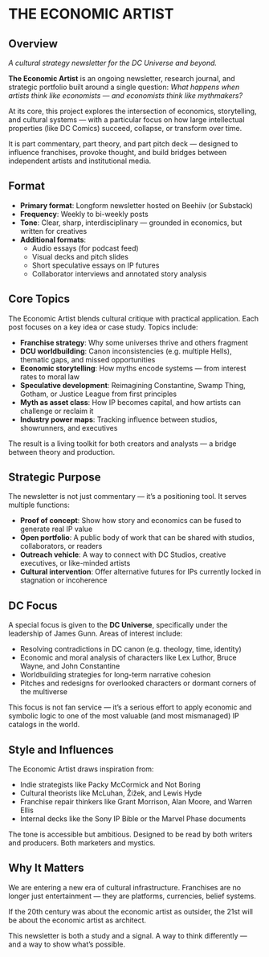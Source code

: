 # THE ECONOMIC ARTIST {.unnumbered}

## Overview  
*A cultural strategy newsletter for the DC Universe and beyond.*

**The Economic Artist** is an ongoing newsletter, research journal, and strategic portfolio built around a single question: *What happens when artists think like economists — and economists think like mythmakers?*

At its core, this project explores the intersection of economics, storytelling, and cultural systems — with a particular focus on how large intellectual properties (like DC Comics) succeed, collapse, or transform over time.

It is part commentary, part theory, and part pitch deck — designed to influence franchises, provoke thought, and build bridges between independent artists and institutional media.

## Format

- **Primary format**: Longform newsletter hosted on Beehiiv (or Substack)  
- **Frequency**: Weekly to bi-weekly posts  
- **Tone**: Clear, sharp, interdisciplinary — grounded in economics, but written for creatives  
- **Additional formats**:  
  - Audio essays (for podcast feed)  
  - Visual decks and pitch slides  
  - Short speculative essays on IP futures  
  - Collaborator interviews and annotated story analysis

## Core Topics

The Economic Artist blends cultural critique with practical application. Each post focuses on a key idea or case study. Topics include:

- **Franchise strategy**: Why some universes thrive and others fragment  
- **DCU worldbuilding**: Canon inconsistencies (e.g. multiple Hells), thematic gaps, and missed opportunities  
- **Economic storytelling**: How myths encode systems — from interest rates to moral law  
- **Speculative development**: Reimagining Constantine, Swamp Thing, Gotham, or Justice League from first principles  
- **Myth as asset class**: How IP becomes capital, and how artists can challenge or reclaim it  
- **Industry power maps**: Tracking influence between studios, showrunners, and executives

The result is a living toolkit for both creators and analysts — a bridge between theory and production.

## Strategic Purpose

The newsletter is not just commentary — it’s a positioning tool. It serves multiple functions:

- **Proof of concept**: Show how story and economics can be fused to generate real IP value  
- **Open portfolio**: A public body of work that can be shared with studios, collaborators, or readers  
- **Outreach vehicle**: A way to connect with DC Studios, creative executives, or like-minded artists  
- **Cultural intervention**: Offer alternative futures for IPs currently locked in stagnation or incoherence

## DC Focus

A special focus is given to the **DC Universe**, specifically under the leadership of James Gunn. Areas of interest include:

- Resolving contradictions in DC canon (e.g. theology, time, identity)  
- Economic and moral analysis of characters like Lex Luthor, Bruce Wayne, and John Constantine  
- Worldbuilding strategies for long-term narrative cohesion  
- Pitches and redesigns for overlooked characters or dormant corners of the multiverse

This focus is not fan service — it’s a serious effort to apply economic and symbolic logic to one of the most valuable (and most mismanaged) IP catalogs in the world.

## Style and Influences

The Economic Artist draws inspiration from:

- Indie strategists like Packy McCormick and Not Boring  
- Cultural theorists like McLuhan, Žižek, and Lewis Hyde  
- Franchise repair thinkers like Grant Morrison, Alan Moore, and Warren Ellis  
- Internal decks like the Sony IP Bible or the Marvel Phase documents

The tone is accessible but ambitious. Designed to be read by both writers and producers. Both marketers and mystics.

## Why It Matters

We are entering a new era of cultural infrastructure. Franchises are no longer just entertainment — they are platforms, currencies, belief systems.

If the 20th century was about the economic artist as outsider, the 21st will be about the economic artist as architect.

This newsletter is both a study and a signal. A way to think differently — and a way to show what’s possible.
